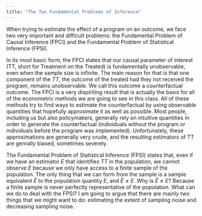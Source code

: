 ```yaml
---
title: "The Two Fundamental Problems of Inference"
---
```


When trying to estimate the effect of a program on an outcome, we face two very important and difficult problems: the Fundamental Problem of Causal Inference (FPCI) and the Fundamental Problem of Statistical Inference (FPSI).

In its most basic form, the FPCI states that our causal parameter of interest (TT, short for Treatment on the Treated) is fundamentally unobservable, even when the sample size is infinite.
The main reason for that is that one component of the $TT$, the outcome of the treated had they not received the program, remains unobservable.
We call this outcome a counterfactual outcome.
The FPCI is a very dispiriting result that is actually the basis for all of the econometric methods we are going to see in this class.
All of these methods try to find ways to estimate the counterfactual by using observable quantities that hopefully approximate it as well as possible.
Most people, including us but also policymakers, generally rely on intuitive quantities in order to generate the counterfactual (individuals without the program or individuals before the program was implemented).
Unfortunately, these approximations are generally very crude, and the resulting estimators of TT are genrally biased, sometimes severely.

The Fundamental Problem of Statistical Inference (FPSI) states that, even if we have an estimator $E$ that identifies $TT$ in the population, we cannot observe $E$ because we only have access to a finite sample of the population.
The only thing that we can form from the sample is a sample equivalent $\hat{E}$ to the population quantity $E$, and $\hat{E}\neq E$.
Why is $\hat{E}\neq E$? 
Because a finite sample is never perfectly representative of the population.
What can we do to deal with the FPSI?
I am going to argue that there are mainly two things that we might want to do: estimating the extent of sampling noise and decreasing sampling noise.
